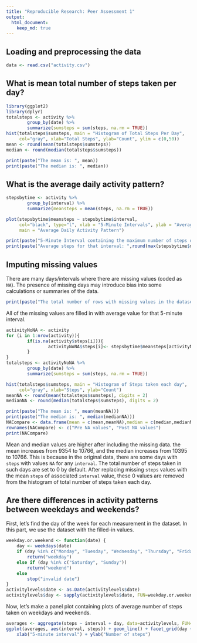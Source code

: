 ---
title: "Reproducible Research: Peer Assessment 1"
output: 
  html_document:
    keep_md: true
---


## Loading and preprocessing the data
```{r loaddata}
data <- read.csv("activity.csv")
```


## What is mean total number of steps taken per day?
```{r}
library(ggplot2)
library(dplyr)
totalsteps <- activity %>%
        group_by(date) %>%
        summarize(sumsteps = sum(steps, na.rm = TRUE)) 
hist(totalsteps$sumsteps, main = "Histogram of Total Steps Per Day", 
     col="gray", xlab="Total Steps", ylab="Count", ylim = c(0,50))
mean <- round(mean(totalsteps$sumsteps))
median <- round(median(totalsteps$sumsteps))

print(paste("The mean is: ", mean))
print(paste("The median is: ", median))

```


## What is the average daily activity pattern?


```{r}
stepsbytime <- activity %>%
        group_by(interval) %>%
        summarize(meansteps = mean(steps, na.rm = TRUE))

plot(stepsbytime$meansteps ~ stepsbytime$interval,
     col="black", type="l", xlab = "5-Minute Intervals", ylab = "Average Number of Steps",
     main = "Average Daily Activity Pattern")

print(paste("5-Minute Interval containing the maximum number of steps on average across all days is: ",stepsbytime$interval[which.max(stepsbytime$meansteps)]))
print(paste("Average steps for that interval: ",round(max(stepsbytime$meansteps))))
```


## Imputing missing values


There are many days/intervals where there are missing values (coded as `NA`). The presence of missing days may introduce bias into some calculations or summaries of the data.

```{r missing_values}
print(paste("The total number of rows with missing values in the dataset is: ",sum(is.na(activity$steps))))
```

All of the missing values are filled in with average value for that 5-minute
interval.

```{r}
activityNoNA <- activity  
for (i in 1:nrow(activity)){
        if(is.na(activity$steps[i])){
                activityNoNA$steps[i]<- stepsbytime$meansteps[activityNoNA$interval[i] == stepsbytime$interval]
        }
}
totalsteps <- activityNoNA %>%
        group_by(date) %>%
        summarize(sumsteps = sum(steps, na.rm = TRUE)) 

hist(totalsteps$sumsteps, main = "Histogram of Steps taken each day", 
     col="gray", xlab="Steps", ylab="Count")
meanNA <- round(mean(totalsteps$sumsteps), digits = 2)
medianNA <- round(median(totalsteps$sumsteps), digits = 2)

print(paste("The mean is: ", mean(meanNA)))
print(paste("The median is: ", median(medianNA)))
NACompare <- data.frame(mean = c(mean,meanNA),median = c(median,medianNA))
rownames(NACompare) <- c("Pre NA values", "Post NA values")
print(NACompare)
```

Mean and median values are higher after including the missing data. the mean increases from 9354 to 10766, and the median increases from 10395 to 10766. This is because in the original data, there are some days with `steps` with values `NA` for 
any `interval`. The total number of steps taken in such days are set to 0 by
default. After replacing missing `steps` values with the mean `steps`
of associated `interval` value, these 0 values are removed from the histogram
of total number of steps taken each day.


## Are there differences in activity patterns between weekdays and weekends?


First, let's find the day of the week for each measurement in the dataset. In
this part, we use the dataset with the filled-in values.

```{r}
weekday.or.weekend <- function(date) {
    day <- weekdays(date)
    if (day %in% c("Monday", "Tuesday", "Wednesday", "Thursday", "Friday"))
        return("weekday")
    else if (day %in% c("Saturday", "Sunday"))
        return("weekend")
    else
        stop("invalid date")
}
activitylevels$date <- as.Date(activitylevels$date)
activitylevels$day <- sapply(activitylevels$date, FUN=weekday.or.weekend)
```

Now, let's make a panel plot containing plots of average number of steps taken
on weekdays and weekends.
```{r}
averages <- aggregate(steps ~ interval + day, data=activitylevels, FUN="mean")
ggplot(averages, aes(interval, steps)) + geom_line() + facet_grid(day ~ .) +
    xlab("5-minute interval") + ylab("Number of steps")
```

